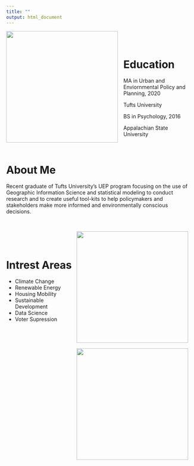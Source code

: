 ```yaml
---
title: ""
output: html_document
---
```

<img style="float: left; margin: 0px 15px 15px 0px;" src="me.jpg" width="300px">
<br>
<br>

# Education

MA in Urban and Enviornmental Policy and Planning, 2020

Tufts University

BS in Psychology, 2016

Appalachian State University

<br>

# About Me

Recent graduate of Tufts University's UEP program focusing on the use of Geographic Information Science and statistical modeling to conduct research and to create useful tool-kits to help policymakers and stakeholders make more informed and environmentally conscious decisions.

<br>

<img style="float: right; margin: 0px 15px 15px 0px;" src="Rent_Final.gif" width="300px"> <img style="float: right; margin: 0px 15px 15px 0px;" src="evictions.gif" width="300px">

<br>
<br>


# Intrest Areas

* Climate Change
* Renewable Energy
* Housing Mobility
* Sustainable Development
* Data Science
* Voter Supression